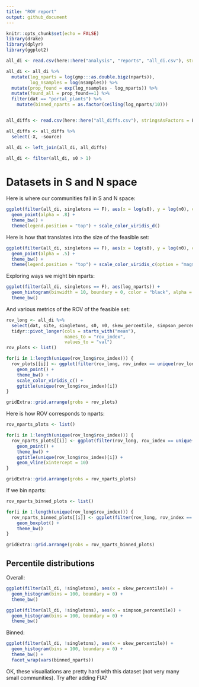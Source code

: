 ```yaml
---
title: "ROV report"
output: github_document
---
```


```r
knitr::opts_chunk$set(echo = FALSE)
library(drake)
library(dplyr)
library(ggplot2)

all_di <- read.csv(here::here("analysis", "reports", "all_di.csv"), stringsAsFactors = F)

all_di <- all_di %>%
  mutate(log_nparts = log(gmp:::as.double.bigz(nparts)),
         log_nsamples = log(nsamples)) %>%
  mutate(prop_found = exp(log_nsamples - log_nparts)) %>%
  mutate(found_all = prop_found==1) %>%
  filter(dat == "portal_plants") %>% 
    mutate(binned_nparts = as.factor(ceiling(log_nparts/10)))


all_diffs <- read.csv(here::here("all_diffs.csv"), stringsAsFactors = F)

all_diffs <- all_diffs %>%
  select(-X, -source)

all_di <- left_join(all_di, all_diffs)

all_di <- filter(all_di, s0 > 1)
```

# Datasets in S and N space

Here is where our communities fall in S and N space:

```r
ggplot(filter(all_di, singletons == F), aes(x = log(s0), y = log(n0), color = dat)) +
  geom_point(alpha = .8) +
  theme_bw() +
  theme(legend.position = "top") + scale_color_viridis_d()

```

Here is how that translates into the size of the feasible set:

```r
ggplot(filter(all_di, singletons == F), aes(x = log(s0), y = log(n0), color = log_nparts)) +
  geom_point(alpha = .5) +
  theme_bw() +
  theme(legend.position = "top") + scale_color_viridis_c(option = "magma", end = .9, begin = .1)

```

Exploring ways we might bin nparts:

```r

ggplot(filter(all_di, singletons == F), aes(log_nparts)) +
  geom_histogram(binwidth = 10, boundary = 0, color = "black", alpha = 0) +
  theme_bw()

```

And various metrics of the ROV of the feasible set:

```r

rov_long <- all_di %>%
  select(dat, site, singletons, s0, n0, skew_percentile, simpson_percentile, mean_r2, mean_cd, mean_prop_off, mean_div, log_nparts, binned_nparts) %>%
  tidyr::pivot_longer(cols = starts_with("mean"),
                      names_to = "rov_index",
                      values_to = "val")
rov_plots <- list()

for(i in 1:length(unique(rov_long$rov_index))) {
  rov_plots[[i]] <- ggplot(filter(rov_long, rov_index == unique(rov_long$rov_index)[i]), aes(log(s0), log(n0), color = val)) +
    geom_point() +
    theme_bw() +
    scale_color_viridis_c() +
    ggtitle(unique(rov_long$rov_index)[i])
}

gridExtra::grid.arrange(grobs = rov_plots)
```

Here is how ROV corresponds to nparts:

```r

rov_nparts_plots <- list()

for(i in 1:length(unique(rov_long$rov_index))) {
  rov_nparts_plots[[i]] <- ggplot(filter(rov_long, rov_index == unique(rov_long$rov_index)[i]), aes(log_nparts, val)) +
    geom_point() +
    theme_bw() +
    ggtitle(unique(rov_long$rov_index)[i]) +
    geom_vline(xintercept = 10)
}

gridExtra::grid.arrange(grobs = rov_nparts_plots)

```

If we bin nparts:

```r

rov_nparts_binned_plots <- list()

for(i in 1:length(unique(rov_long$rov_index))) {
  rov_nparts_binned_plots[[i]] <- ggplot(filter(rov_long, rov_index == unique(rov_long$rov_index)[i]), aes(binned_nparts, val)) +
    geom_boxplot() +
    theme_bw()
}

gridExtra::grid.arrange(grobs = rov_nparts_binned_plots)
```

## Percentile distributions

Overall:

```r

ggplot(filter(all_di, !singletons), aes(x = skew_percentile)) +
  geom_histogram(bins = 100, boundary = 0) +
  theme_bw()

ggplot(filter(all_di, !singletons), aes(x = simpson_percentile)) +
  geom_histogram(bins = 100, boundary = 0) +
  theme_bw()

```

Binned:

```r

ggplot(filter(all_di, !singletons), aes(x = skew_percentile)) +
  geom_histogram(bins = 100, boundary = 0) +
  theme_bw() +
  facet_wrap(vars(binned_nparts))

```

OK, these visualiations are pretty hard with this dataset (not very many small communities). Try after adding FIA?
